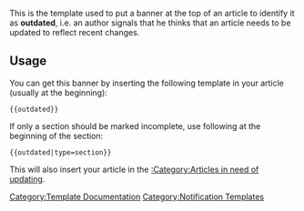 This is the template used to put a banner at the top of an article to identify it as '''outdated''', i.e. an author signals that he thinks that an article needs to be updated to reflect recent changes.

== Usage ==
You can get this banner by inserting the following template in your article (usually at the beginning):

 <nowiki>{{outdated}}</nowiki>

If only a section should be marked incomplete, use following at the beginning of the section:

 <nowiki>{{outdated|type=section}}</nowiki>

This will also insert your article in the [[:Category:Articles in need of updating]].
<noinclude>[[Category:Template Documentation]]</noinclude>
<includeonly>[[Category:Notification Templates]]</includeonly>